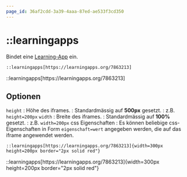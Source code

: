 ```yaml
---
page_id: 36af2cdd-3a39-4aaa-87ed-ae533f3cd350
---
```



# ::learningapps

Bindet eine [Learning-App](https://learningapps.org/) ein.

```mdx
::learningapps[https://learningapps.org/7863213]
```

<BrowserWindow>
::learningapps[https://learningapps.org/7863213]
</BrowserWindow>

## Optionen
`height`
: Höhe des iframes.
: Standardmässig auf __500px__ gesetzt.
: z.B. `height=200px`
`width`
: Breite des iframes.
: Standardmässig auf __100%__ gesetzt.
: z.B. `width=200px`
css Eigenschaften
: Es können beliebige css-Eigenschaften in Form `eigenschaft=wert` angegeben werden, die auf das iframe angewendet werden.

```mdx
::learningapps[https://learningapps.org/7863213]{width=300px height=200px border="2px solid red"}
```

<BrowserWindow>
::learningapps[https://learningapps.org/7863213]{width=300px height=200px border="2px solid red"}
</BrowserWindow>
